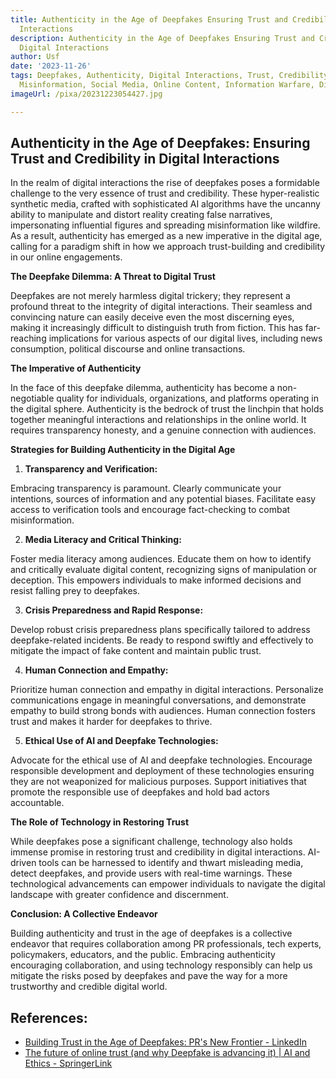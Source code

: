 ```yaml
---
title: Authenticity in the Age of Deepfakes Ensuring Trust and Credibility in Digital
  Interactions
description: Authenticity in the Age of Deepfakes Ensuring Trust and Credibility in
  Digital Interactions
author: Usf
date: '2023-11-26'
tags: Deepfakes, Authenticity, Digital Interactions, Trust, Credibility, Digital Media,
  Misinformation, Social Media, Online Content, Information Warfare, Digital Technology
imageUrl: /pixa/20231223054427.jpg

---
```

##  Authenticity in the  Age of Deepfakes: Ensuring Trust and Credibility in Digital Interactions

In the realm of digital interactions  the rise of deepfakes poses a formidable  challenge to the very essence  of trust and credibility. These hyper-realistic synthetic media, crafted with sophisticated AI algorithms have the  uncanny  ability to manipulate and distort reality creating false narratives, impersonating influential figures and spreading misinformation like wildfire. As  a result, authenticity  has emerged as a new imperative in the digital age, calling for a paradigm shift in how we approach trust-building and credibility in our online engagements.

**The  Deepfake Dilemma: A Threat to Digital Trust**

Deepfakes are not merely harmless digital  trickery; they represent a profound  threat to the integrity of  digital interactions. Their seamless and  convincing nature can easily deceive  even the  most discerning eyes, making it increasingly difficult to distinguish truth from fiction. This has far-reaching implications for various aspects of our  digital lives, including  news consumption, political discourse and online transactions.

**The Imperative of Authenticity**

In  the face of  this deepfake dilemma, authenticity has become a non-negotiable quality for individuals, organizations, and  platforms operating in the digital sphere. Authenticity is the bedrock of  trust the linchpin that holds together  meaningful  interactions and relationships in the online world. It requires transparency honesty, and a genuine connection with audiences.

**Strategies for Building  Authenticity in the Digital Age**

1. **Transparency and  Verification:**

 Embracing transparency is paramount. Clearly communicate your intentions, sources of  information and any potential biases. Facilitate easy access to verification tools and encourage fact-checking to combat misinformation.

2. **Media Literacy and Critical Thinking:**

Foster media literacy among audiences. Educate them on  how to identify and critically evaluate digital content, recognizing  signs of manipulation or deception. This empowers individuals to make informed decisions and resist falling prey to  deepfakes.

3. **Crisis Preparedness  and Rapid Response:**

 Develop robust crisis preparedness  plans specifically  tailored to address deepfake-related incidents. Be ready to respond  swiftly and effectively to mitigate the impact of fake content and maintain public  trust.

4. **Human Connection and Empathy:**

Prioritize human  connection and empathy in digital interactions. Personalize communications engage in meaningful conversations, and demonstrate empathy to build strong bonds with audiences. Human connection fosters trust and makes it harder for deepfakes to thrive.

5.  **Ethical Use of AI and Deepfake Technologies:**

 Advocate  for  the ethical use of AI and deepfake technologies. Encourage responsible development and deployment of these technologies ensuring they are not  weaponized for malicious purposes. Support  initiatives that promote the responsible use of deepfakes and hold bad actors  accountable.

**The Role of Technology in Restoring Trust**

While deepfakes pose  a significant challenge, technology also holds immense  promise in restoring trust and credibility  in  digital interactions. AI-driven tools can be harnessed to identify and  thwart misleading media, detect deepfakes, and provide users with real-time warnings. These  technological advancements can empower individuals to  navigate the digital landscape with greater confidence and discernment.

**Conclusion: A Collective Endeavor**

Building authenticity and trust in the age of deepfakes  is a collective endeavor that requires collaboration among PR professionals, tech experts, policymakers, educators, and the public. Embracing authenticity encouraging collaboration, and using technology responsibly can  help us mitigate the risks posed by deepfakes and pave the way for  a more trustworthy and credible digital world.

## References:
- [Building Trust in the Age of Deepfakes: PR's New Frontier - LinkedIn](https://www.linkedin.com/pulse/building-trust-age-deepfakes-prs-new-frontier-alexander-izryadnov?trk=article-ssr-frontend-pulse_more-articles_related-content-card)
- [The future of online trust (and why Deepfake is advancing it) | AI and Ethics - SpringerLink](https://link.springer.com/article/10.1007/s43681-021-00072-1)
